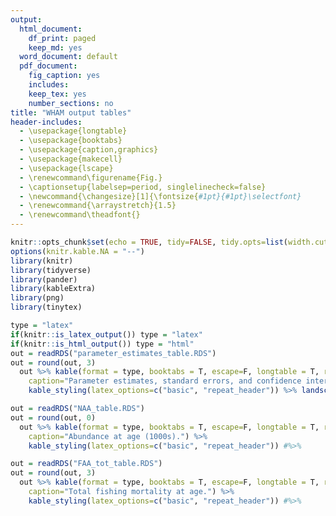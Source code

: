```yaml
---
output:
  html_document:
    df_print: paged
    keep_md: yes
  word_document: default
  pdf_document:
    fig_caption: yes
    includes:
    keep_tex: yes
    number_sections: no
title: "WHAM output tables"
header-includes:
  - \usepackage{longtable}
  - \usepackage{booktabs}
  - \usepackage{caption,graphics}
  - \usepackage{makecell}
  - \usepackage{lscape}
  - \renewcommand\figurename{Fig.}
  - \captionsetup{labelsep=period, singlelinecheck=false}
  - \newcommand{\changesize}[1]{\fontsize{#1pt}{#1pt}\selectfont}
  - \renewcommand{\arraystretch}{1.5}
  - \renewcommand\theadfont{}
---
```



```r
knitr::opts_chunk$set(echo = TRUE, tidy=FALSE, tidy.opts=list(width.cutoff=60), warning = FALSE, message = FALSE, fig.align = "center")
options(knitr.kable.NA = "--")
library(knitr)
library(tidyverse)
library(pander)
library(kableExtra)
library(png)
library(tinytex)
```


```r
type = "latex"
if(knitr::is_latex_output()) type = "latex"
if(knitr::is_html_output()) type = "html"
out = readRDS("parameter_estimates_table.RDS")
out = round(out, 3)
  out %>% kable(format = type, booktabs = T, escape=F, longtable = T, row.names = T,label = "par-table",
    caption="Parameter estimates, standard errors, and confidence intervals. Rounded to 3 decimal places.") %>%
    kable_styling(latex_options=c("basic", "repeat_header")) %>% landscape()

out = readRDS("NAA_table.RDS")
out = round(out, 0)
  out %>% kable(format = type, booktabs = T, escape=F, longtable = T, row.names = T, label = "NAA-table", 
    caption="Abundance at age (1000s).") %>%
    kable_styling(latex_options=c("basic", "repeat_header")) #%>%

out = readRDS("FAA_tot_table.RDS")
out = round(out, 3)
  out %>% kable(format = type, booktabs = T, escape=F, longtable = T, row.names = T, label = "FAA-tot-table",
    caption="Total fishing mortality at age.") %>%
    kable_styling(latex_options=c("basic", "repeat_header")) #%>%

```
